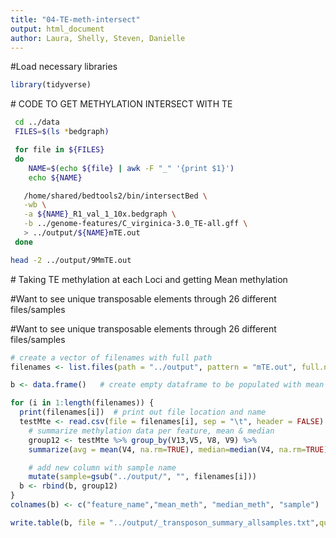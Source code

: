 ```yaml
---
title: "04-TE-meth-intersect"
output: html_document
author: Laura, Shelly, Steven, Danielle
---
```



#Load necessary libraries
```r
library(tidyverse)
```



 # CODE TO GET METHYLATION INTERSECT WITH TE


```bash
 cd ../data
 FILES=$(ls *bedgraph)

 for file in ${FILES}
 do
    NAME=$(echo ${file} | awk -F "_" '{print $1}')
    echo ${NAME}

   /home/shared/bedtools2/bin/intersectBed \
   -wb \
   -a ${NAME}_R1_val_1_10x.bedgraph \
   -b ../genome-features/C_virginica-3.0_TE-all.gff \
   > ../output/${NAME}mTE.out
 done  
```


```bash
head -2 ../output/9MmTE.out
```



 # Taking TE methylation at each Loci and getting Mean methylation


 #Want to see unique transposable elements through 26 different files/samples 
 
 

#Want to see unique transposable elements through 26 different files/samples 
```r
# create a vector of filenames with full path 
filenames <- list.files(path = "../output", pattern = "mTE.out", full.names = TRUE)  

b <- data.frame()   # create empty dataframe to be populated with mean & median summary stats for each feature within a sample 

for (i in 1:length(filenames)) {  
  print(filenames[i])  # print out file location and name 
  testMte <- read.csv(file = filenames[i], sep = "\t", header = FALSE) # read in each sample data 
    # summarize methylation data per feature, mean & median 
    group12 <- testMte %>% group_by(V13,V5, V8, V9) %>%   
    summarize(avg = mean(V4, na.rm=TRUE), median=median(V4, na.rm=TRUE)) %>%

    # add new column with sample name 
    mutate(sample=gsub("../output/", "", filenames[i]))
  b <- rbind(b, group12)
}
colnames(b) <- c("feature_name","mean_meth", "median_meth", "sample")

write.table(b, file = "../output/_transposon_summary_allsamples.txt",quote = F, row.names = F, sep = "\t")
```











